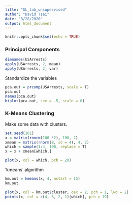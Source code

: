 ```yaml
---
title: "SL_lab_unsupervised"
author: "David Tsai"
date: "3/28/2020"
output: html_document
---
```


```r
knitr::opts_chunk$set(echo = TRUE)
```

### Principal Components
```r
dimnames(USArrests)
apply(USArrests, 2, mean)
apply(USArrests, 2, var)
```


Standardize the variables
```r
pca.out = prcomp(USArrests, scale = T)
pca.out
names(pca.out)
biplot(pca.out, cex = .5, scale = 0)
```


### K-Means Clustering
Make some data with clusters.
```r
set.seed(101)
x = matrix(rnorm(100 *2), 100, 2)
xmean = matrix(rnorm(8, sd = 4), 4, 2)
which = sample(1:4, 100, replace = T)
x = x + xmean[which,]

plot(x, col = which, pch = 20)
```

'kmeans' algorithm
```r
km.out = kmeans(x, 4, nstart = 15)
km.out

plot(x, col = km.out$cluster, cex = 2, pch = 1, lwd = 2)
points(x, col = c(4, 3, 2, 1)[which], pch = 19)
```


